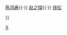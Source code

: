 {{Navbox
|name  = 西泠后四家
|title = 西泠后四家

|list1  = <div>
[[陈豫钟]]{{·}} 
[[陈鸿寿]]{{·}} 
[[赵之琛]]{{·}} 
[[钱松]]
</div>
}}<noinclude>
[[Category:清朝篆刻家|X]]
</noinclude>